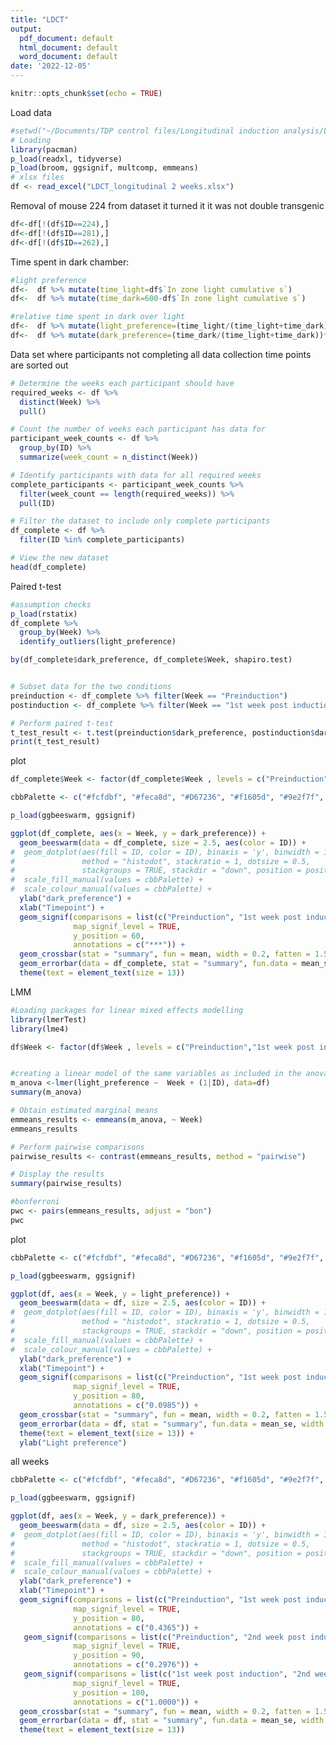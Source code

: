 ```yaml
---
title: "LDCT"
output:
  pdf_document: default
  html_document: default
  word_document: default
date: '2022-12-05'
---
```


```r
knitr::opts_chunk$set(echo = TRUE)
```
Load data
```r
#setwd("~/Documents/TDP control files/Longitudinal induction analysis/LDCT/")
# Loading
library(pacman)
p_load(readxl, tidyverse)
p_load(broom, ggsignif, multcomp, emmeans)
# xlsx files
df <- read_excel("LDCT_longitudinal 2 weeks.xlsx")

```


Removal of mouse 224 from dataset it turned it it was not double transgenic
```r
df<-df[!(df$ID==224),] 
df<-df[!(df$ID==281),] 
df<-df[!(df$ID==262),] 


```


Time spent in dark chamber:
```r
#light preference
df<-  df %>% mutate(time_light=df$`In zone light cumulative s`)
df<-  df %>% mutate(time_dark=600-df$`In zone light cumulative s`)

#relative time spent in dark over light
df<-  df %>% mutate(light_preference=(time_light/(time_light+time_dark))*100)
df<-  df %>% mutate(dark_preference=(time_dark/(time_light+time_dark))*100)
```

Data set where participants not completing all data collection time points are sorted out

```r
# Determine the weeks each participant should have
required_weeks <- df %>% 
  distinct(Week) %>% 
  pull()

# Count the number of weeks each participant has data for
participant_week_counts <- df %>%
  group_by(ID) %>%
  summarize(week_count = n_distinct(Week))

# Identify participants with data for all required weeks
complete_participants <- participant_week_counts %>%
  filter(week_count == length(required_weeks)) %>%
  pull(ID)

# Filter the dataset to include only complete participants
df_complete <- df %>%
  filter(ID %in% complete_participants)

# View the new dataset
head(df_complete)
```

Paired t-test

```r

#assumption checks
p_load(rstatix)
df_complete %>%
  group_by(Week) %>%
  identify_outliers(light_preference)

by(df_complete$dark_preference, df_complete$Week, shapiro.test)


# Subset data for the two conditions
preinduction <- df_complete %>% filter(Week == "Preinduction")
postinduction <- df_complete %>% filter(Week == "1st week post induction")

# Perform paired t-test
t_test_result <- t.test(preinduction$dark_preference, postinduction$dark_preference, paired = TRUE)
print(t_test_result)
```

plot

```r


df_complete$Week <- factor(df_complete$Week , levels = c("Preinduction","1st week post induction"))

cbbPalette <- c("#fcfdbf", "#feca8d", "#D67236", "#f1605d", "#9e2f7f", "#440f76")

p_load(ggbeeswarm, ggsignif)

ggplot(df_complete, aes(x = Week, y = dark_preference)) +
  geom_beeswarm(data = df_complete, size = 2.5, aes(color = ID)) +
#  geom_dotplot(aes(fill = ID, color = ID), binaxis = 'y', binwidth = 1,
#               method = "histodot", stackratio = 1, dotsize = 0.5,
#               stackgroups = TRUE, stackdir = "down", position = position_nudge(x = -.1)) +
#  scale_fill_manual(values = cbbPalette) +
#  scale_colour_manual(values = cbbPalette) +
  ylab("dark_preference") +
  xlab("Timepoint") +
  geom_signif(comparisons = list(c("Preinduction", "1st week post induction")),
              map_signif_level = TRUE,
              y_position = 60,
              annotations = c("***")) +
  geom_crossbar(stat = "summary", fun = mean, width = 0.2, fatten = 1.5) +
  geom_errorbar(data = df_complete, stat = "summary", fun.data = mean_se, width = 0.1, position = "dodge") +
  theme(text = element_text(size = 13))

```

LMM

```r
#Loading packages for linear mixed effects modelling
library(lmerTest)
library(lme4)

df$Week <- factor(df$Week , levels = c("Preinduction","1st week post induction","2nd week post induction"))


#creating a linear model of the same variables as included in the anova
m_anova <-lmer(light_preference ~  Week + (1|ID), data=df)
summary(m_anova)

# Obtain estimated marginal means
emmeans_results <- emmeans(m_anova, ~ Week)
emmeans_results

# Perform pairwise comparisons
pairwise_results <- contrast(emmeans_results, method = "pairwise")

# Display the results
summary(pairwise_results)

#bonferroni
pwc <- pairs(emmeans_results, adjust = "bon")
pwc
```


plot

```r
cbbPalette <- c("#fcfdbf", "#feca8d", "#D67236", "#f1605d", "#9e2f7f", "#440f76")

p_load(ggbeeswarm, ggsignif)

ggplot(df, aes(x = Week, y = light_preference)) +
  geom_beeswarm(data = df, size = 2.5, aes(color = ID)) +
#  geom_dotplot(aes(fill = ID, color = ID), binaxis = 'y', binwidth = 1,
#               method = "histodot", stackratio = 1, dotsize = 0.5,
#               stackgroups = TRUE, stackdir = "down", position = position_nudge(x = -.1)) +
#  scale_fill_manual(values = cbbPalette) +
#  scale_colour_manual(values = cbbPalette) +
  ylab("dark_preference") +
  xlab("Timepoint") +
  geom_signif(comparisons = list(c("Preinduction", "1st week post induction")),
              map_signif_level = TRUE,
              y_position = 80,
              annotations = c("0.0985")) +
  geom_crossbar(stat = "summary", fun = mean, width = 0.2, fatten = 1.5) +
  geom_errorbar(data = df, stat = "summary", fun.data = mean_se, width = 0.1, position = "dodge") +
  theme(text = element_text(size = 13)) +
  ylab("Light preference") 

```

all weeks
```r
cbbPalette <- c("#fcfdbf", "#feca8d", "#D67236", "#f1605d", "#9e2f7f", "#440f76")

p_load(ggbeeswarm, ggsignif)

ggplot(df, aes(x = Week, y = dark_preference)) +
  geom_beeswarm(data = df, size = 2.5, aes(color = ID)) +
#  geom_dotplot(aes(fill = ID, color = ID), binaxis = 'y', binwidth = 1,
#               method = "histodot", stackratio = 1, dotsize = 0.5,
#               stackgroups = TRUE, stackdir = "down", position = position_nudge(x = -.1)) +
#  scale_fill_manual(values = cbbPalette) +
#  scale_colour_manual(values = cbbPalette) +
  ylab("dark_preference") +
  xlab("Timepoint") +
  geom_signif(comparisons = list(c("Preinduction", "1st week post induction")),
              map_signif_level = TRUE,
              y_position = 80,
              annotations = c("0.4365")) +
   geom_signif(comparisons = list(c("Preinduction", "2nd week post induction")),
              map_signif_level = TRUE,
              y_position = 90,
              annotations = c("0.2976")) +
   geom_signif(comparisons = list(c("1st week post induction", "2nd week post induction")),
              map_signif_level = TRUE,
              y_position = 100,
              annotations = c("1.0000")) +
  geom_crossbar(stat = "summary", fun = mean, width = 0.2, fatten = 1.5) +
  geom_errorbar(data = df, stat = "summary", fun.data = mean_se, width = 0.1, position = "dodge") +
  theme(text = element_text(size = 13))

```